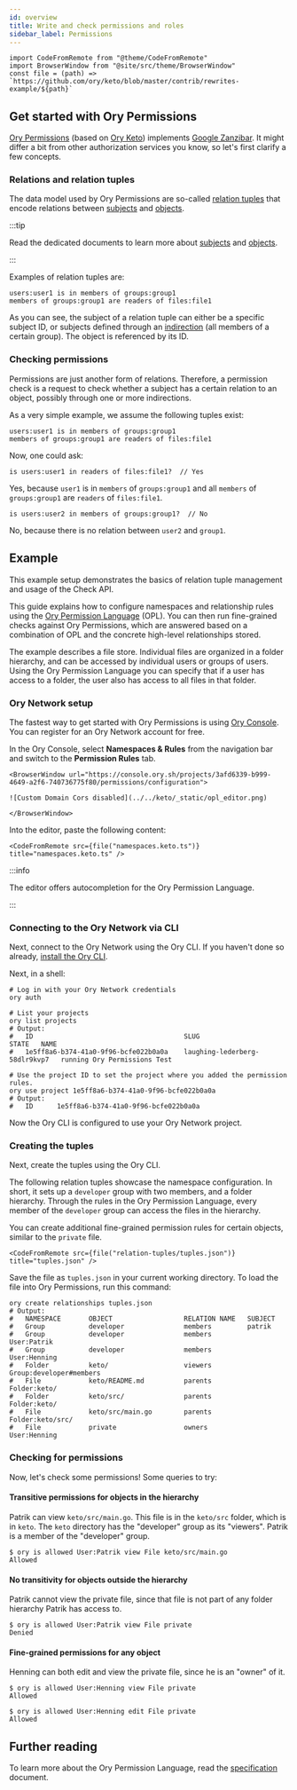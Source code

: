 ```yaml
---
id: overview
title: Write and check permissions and roles
sidebar_label: Permissions
---
```


```mdx-code-block
import CodeFromRemote from "@theme/CodeFromRemote"
import BrowserWindow from "@site/src/theme/BrowserWindow"
const file = (path) => `https://github.com/ory/keto/blob/master/contrib/rewrites-example/${path}`
```

## Get started with Ory Permissions

[Ory Permissions](https://www.ory.sh/permissions/) (based on [Ory Keto](https://github.com/ory/keto)) implements
[Google Zanzibar](https://research.google/pubs/pub48190/). It might differ a bit from other authorization services you know, so
let's first clarify a few concepts.

### Relations and relation tuples

The data model used by Ory Permissions are so-called [relation tuples](/keto/concepts/relation-tuples.mdx) that encode relations
between [subjects](/keto/concepts/subjects.mdx) and [objects](/keto/concepts/objects.mdx).

:::tip

Read the dedicated documents to learn more about [subjects](/keto/concepts/subjects.mdx) and
[objects](/keto/concepts/objects.mdx).

:::

Examples of relation tuples are:

```keto-relationships
users:user1 is in members of groups:group1
members of groups:group1 are readers of files:file1
```

As you can see, the subject of a relation tuple can either be a specific subject ID, or subjects defined through an
[indirection](https://en.wikipedia.org/wiki/Indirection) (all members of a certain group). The object is referenced by its ID.

### Checking permissions

Permissions are just another form of relations. Therefore, a permission check is a request to check whether a subject has a
certain relation to an object, possibly through one or more indirections.

As a very simple example, we assume the following tuples exist:

```keto-relationships
users:user1 is in members of groups:group1
members of groups:group1 are readers of files:file1
```

Now, one could ask:

```keto-relationships
is users:user1 in readers of files:file1?  // Yes
```

Yes, because `user1` is in `members` of `groups:group1` and all `members` of `groups:group1` are `readers` of `files:file1`.

```keto-relationships
is users:user2 in members of groups:group1?  // No
```

No, because there is no relation between `user2` and `group1`.

## Example

This example setup demonstrates the basics of relation tuple management and usage of the Check API.

This guide explains how to configure namespaces and relationship rules using the
[Ory Permission Language](../../keto/reference/ory-permission-language) (OPL). You can then run fine-grained checks against Ory
Permissions, which are answered based on a combination of OPL and the concrete high-level relationships stored.

The example describes a file store. Individual files are organized in a folder hierarchy, and can be accessed by individual users
or groups of users. Using the Ory Permission Language you can specify that if a user has access to a folder, the user also has
access to all files in that folder.

### Ory Network setup

The fastest way to get started with Ory Permissions is using [Ory Console](https://console.ory.sh/). You can register for an Ory
Network account for free.

In the Ory Console, select **Namespaces & Rules** from the navigation bar and switch to the **Permission Rules** tab.

```mdx-code-block
<BrowserWindow url="https://console.ory.sh/projects/3afd6339-b999-4649-a2f6-740736775f80/permissions/configuration">

![Custom Domain Cors disabled](../../keto/_static/opl_editor.png)

</BrowserWindow>
```

Into the editor, paste the following content:

```mdx-code-block
<CodeFromRemote src={file("namespaces.keto.ts")} title="namespaces.keto.ts" />
```

:::info

The editor offers autocompletion for the Ory Permission Language.

:::

### Connecting to the Ory Network via CLI

Next, connect to the Ory Network using the Ory CLI. If you haven't done so already, [install the Ory CLI](../cli/installation).

Next, in a shell:

```shell
# Log in with your Ory Network credentials
ory auth

# List your projects
ory list projects
# Output:
#   ID                                      SLUG                            STATE   NAME
#   1e5ff8a6-b374-41a0-9f96-bcfe022b0a0a    laughing-lederberg-58dlr9kvp7   running Ory Permissions Test

# Use the project ID to set the project where you added the permission rules.
ory use project 1e5ff8a6-b374-41a0-9f96-bcfe022b0a0a
# Output:
#   ID      1e5ff8a6-b374-41a0-9f96-bcfe022b0a0a
```

Now the Ory CLI is configured to use your Ory Network project.

### Creating the tuples

Next, create the tuples using the Ory CLI.

The following relation tuples showcase the namespace configuration. In short, it sets up a `developer` group with two members, and
a folder hierarchy. Through the rules in the Ory Permission Language, every member of the `developer` group can access the files
in the hierarchy.

You can create additional fine-grained permission rules for certain objects, similar to the `private` file.

```mdx-code-block
<CodeFromRemote src={file("relation-tuples/tuples.json")} title="tuples.json" />
```

Save the file as `tuples.json` in your current working directory. To load the file into Ory Permissions, run this command:

```shell
ory create relationships tuples.json
# Output:
#   NAMESPACE       OBJECT                  RELATION NAME   SUBJECT
#   Group           developer               members         patrik
#   Group           developer               members         User:Patrik
#   Group           developer               members         User:Henning
#   Folder          keto/                   viewers         Group:developer#members
#   File            keto/README.md          parents         Folder:keto/
#   Folder          keto/src/               parents         Folder:keto/
#   File            keto/src/main.go        parents         Folder:keto/src/
#   File            private                 owners          User:Henning
```

### Checking for permissions

Now, let's check some permissions! Some queries to try:

#### Transitive permissions for objects in the hierarchy

Patrik can view `keto/src/main.go`. This file is in the `keto/src` folder, which is in `keto`. The `keto` directory has the
"developer" group as its "viewers". Patrik is a member of the "developer" group.

```
$ ory is allowed User:Patrik view File keto/src/main.go
Allowed
```

#### No transitivity for objects outside the hierarchy

Patrik cannot view the private file, since that file is not part of any folder hierarchy Patrik has access to.

```
$ ory is allowed User:Patrik view File private
Denied
```

#### Fine-grained permissions for any object

Henning can both edit and view the private file, since he is an "owner" of it.

```
$ ory is allowed User:Henning view File private
Allowed

$ ory is allowed User:Henning edit File private
Allowed
```

## Further reading

To learn more about the Ory Permission Language, read the [specification](../../keto/reference/ory-permission-language) document.
